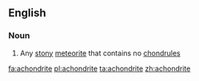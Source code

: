 ==English==

===Noun===
{{wikipedia}}
{{en-noun}}

# Any [[stony]] [[meteorite]] that contains no [[chondrule]]s

[[fa:achondrite]]
[[pl:achondrite]]
[[ta:achondrite]]
[[zh:achondrite]]